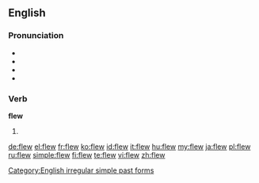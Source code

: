 ==English==

===Pronunciation===
* {{audio|en-us-flew.ogg|Audio (US)}}
* {{IPA|/flʊə/}}
* {{rhymes|uː}}
* {{homophones|flu|flue}}

===Verb===
'''flew'''

# {{simple past of|fly}}

[[Category:English irregular simple past forms]]

[[de:flew]]
[[el:flew]]
[[fr:flew]]
[[ko:flew]]
[[id:flew]]
[[it:flew]]
[[hu:flew]]
[[my:flew]]
[[ja:flew]]
[[pl:flew]]
[[ru:flew]]
[[simple:flew]]
[[fi:flew]]
[[te:flew]]
[[vi:flew]]
[[zh:flew]]